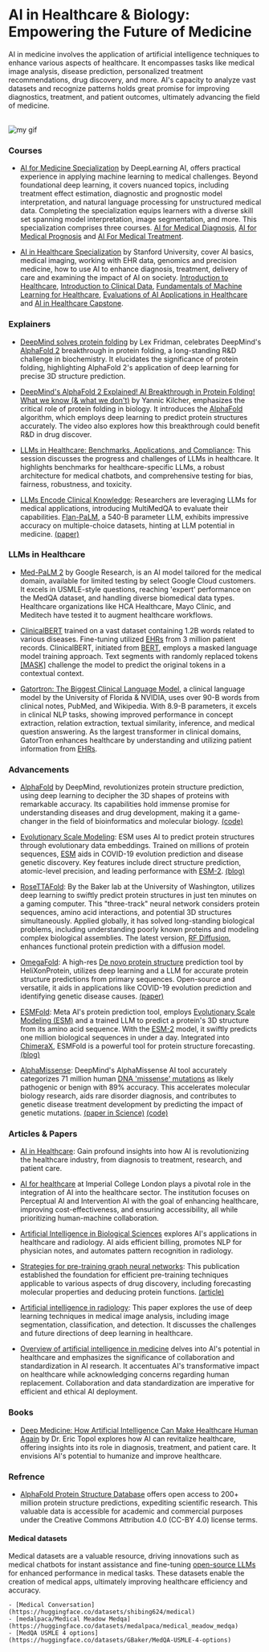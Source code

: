 # AI in Healthcare & Biology: Empowering the Future of Medicine

AI in medicine involves the application of artificial intelligence techniques to enhance various aspects of healthcare. It encompasses tasks like medical image analysis, disease prediction, personalized treatment recommendations, drug discovery, and more. AI's capacity to analyze vast datasets and recognize patterns holds great promise for improving diagnostics, treatment, and patient outcomes, ultimately advancing the field of medicine.

<br />

<Image src={myGif} alt="my gif" />

### Courses

- [AI for Medicine Specialization](https://www.deeplearning.ai/courses/ai-for-medicine-specialization/) by DeepLearning AI, offers practical experience in applying machine learning to medical challenges. Beyond foundational deep learning, it covers nuanced topics, including treatment effect estimation, diagnostic and prognostic model interpretation, and natural language processing for unstructured medical data. Completing the specialization equips learners with a diverse skill set spanning model interpretation, image segmentation, and more. This specialization comprises three courses.
<a class="link" target="_blank" href="https://www.coursera.org/learn/ai-for-medical-diagnosis?specialization=ai-for-medicine">AI for Medical Diagnosis</a>,
<a class="link" target="_blank" href="https://www.coursera.org/learn/ai-for-medical-prognosis?specialization=ai-for-medicine">AI for Medical Prognosis</a> and
<a class="link" target="_blank" href="https://www.coursera.org/learn/ai-for-medical-treatment?specialization=ai-for-medicine">AI For Medical Treatment</a>.

- [AI in Healthcare Specialization](https://www.coursera.org/specializations/ai-healthcare?) by Stanford University, cover AI basics, medical imaging, working with EHR data, genomics and precision medicine, how to use AI to enhance diagnosis, treatment, delivery of care and examining the impact of AI on society.
<a class="link" target="_blank" href="https://www.coursera.org/learn/intro-to-healthcare?specialization=ai-healthcare">Introduction to Healthcare</a>,
<a class="link" target="_blank" href="https://www.coursera.org/learn/introduction-clinical-data?specialization=ai-healthcare">Introduction to Clinical Data</a>,
<a class="link" target="_blank" href="https://www.coursera.org/learn/fundamental-machine-learning-healthcare?specialization=ai-healthcare">Fundamentals of Machine Learning for Healthcare</a>,
<a class="link" target="_blank" href="https://www.coursera.org/learn/evaluations-ai-applications-healthcare?specialization=ai-healthcare">Evaluations of AI Applications in Healthcare</a> and
<a class="link" target="_blank" href="https://www.coursera.org/learn/ai-in-healthcare-capstone?specialization=ai-healthcare">AI in Healthcare Capstone</a>.


### Explainers

- [DeepMind solves protein folding](https://www.youtube.com/watch?v=W7wJDJ56c88&t=834s) by Lex Fridman, celebrates DeepMind's <a class="link" target="_blank" href="https://deepmind.google/technologies/alphafold/">AlphaFold 2</a> breakthrough in protein folding, a long-standing R&D challenge in biochemistry. It elucidates the significance of protein folding, highlighting AlphaFold 2's application of deep learning for precise 3D structure prediction. 

- [DeepMind's AlphaFold 2 Explained! AI Breakthrough in Protein Folding! What we know (& what we don't)](https://www.youtube.com/watch?v=B9PL__gVxLI&t=1008s) by Yannic Kilcher, emphasizes the critical role of protein folding in biology. It introduces the <a class="link" target="_blank" href="https://deepmind.google/technologies/alphafold/">AlphaFold</a> algorithm, which employs deep learning to predict protein structures accurately. The video also explores how this breakthrough could benefit R&D in drug discover.

- [LLMs in Healthcare: Benchmarks, Applications, and Compliance](https://www.youtube.com/watch?v=NXN-kMWq6aY): This session discusses the progress and challenges of LLMs in healthcare. It highlights benchmarks for healthcare-specific LLMs, a robust architecture for medical chatbots, and comprehensive testing for bias, fairness, robustness, and toxicity.

- [LLMs Encode Clinical Knowledge](https://www.youtube.com/watch?v=saWEFDRuNJc): Researchers are leveraging LLMs for medical applications, introducing MultiMedQA to evaluate their capabilities. <a class="link" target="_blank" href="https://huggingface.co/google/flan-t5-xxl">Flan-PaLM</a>, a 540-B parameter LLM, exhibits impressive accuracy on multiple-choice datasets, hinting at LLM potential in medicine. <a class="link" target="_blank" href="https://arxiv.org/abs/2212.13138">(paper)</a>

### LLMs in Healthcare

- [Med-PaLM 2](https://sites.research.google/med-palm/) by Google Research, is an AI model tailored for the medical domain, available for limited testing by select Google Cloud customers. It excels in USMLE-style questions, reaching 'expert' performance on the MedQA dataset, and handling diverse biomedical data types. Healthcare organizations like HCA Healthcare, Mayo Clinic, and Meditech have tested it to augment healthcare workflows.

- [ClinicalBERT](https://huggingface.co/medicalai/ClinicalBERT) trained on a vast dataset containing 1.2B words related to various diseases. Fine-tuning utilized <a class="link" target="_blank" href="https://en.wikipedia.org/wiki/Electronic_health_record">EHRs</a> from 3 million patient records. ClinicalBERT, initiated from <a class="link" target="_blank" href="https://huggingface.co/docs/transformers/model_doc/bert">BERT</a>, employs a masked language model training approach. Text segments with randomly replaced tokens <a class="link" target="_blank" href="https://huggingface.co/tasks/fill-mask">[MASK]</a> challenge the model to predict the original tokens in a contextual context.

- [Gatortron: The Biggest Clinical Language Model](https://www.nvidia.com/en-us/on-demand/session/gtcspring21-s32030/), a clinical language model by the University of Florida & NVIDIA, uses over 90-B words from clinical notes, PubMed, and Wikipedia. With 8.9-B parameters, it excels in clinical NLP tasks, showing improved performance in concept extraction, relation extraction, textual similarity, inference, and medical question answering. As the largest transformer in clinical domains, GatorTron enhances healthcare by understanding and utilizing patient information from <a class="link" target="_blank" href="https://en.wikipedia.org/wiki/Electronic_health_record">EHRs</a>.

### Advancements

- [AlphaFold](https://www.deepmind.com/research/highlighted-research/alphafold) by DeepMind, revolutionizes protein structure prediction, using deep learning to decipher the 3D shapes of proteins with remarkable accuracy. Its capabilities hold immense promise for understanding diseases and drug development, making it a game-changer in the field of bioinformatics and molecular biology. <a class="link" target="_blank" href="https://github.com/google-deepmind/alphafold">(code)</a> 

- [Evolutionary Scale Modeling](https://github.com/facebookresearch/esm): ESM uses AI to predict protein structures through evolutionary data embeddings. Trained on millions of protein sequences, <a class="link" target="_blank" href="https://huggingface.co/docs/transformers/model_doc/esm">ESM</a> aids in COVID-19 evolution prediction and disease genetic discovery. Key features include direct structure prediction, atomic-level precision, and leading performance with <a class="link" target="_blank" href="https://huggingface.co/docs/transformers/model_doc/esm">ESM-2</a>. <a class="link" target="_blank" href="https://ai.meta.com/blog/protein-folding-esmfold-metagenomics/">(blog)</a>

- [RoseTTAFold](https://www.science.org/doi/10.1126/science.abj8754): By the Baker lab at the University of Washington, utilizes deep learning to swiftly predict protein structures in just ten minutes on a gaming computer. This "three-track" neural network considers protein sequences, amino acid interactions, and potential 3D structures simultaneously. Applied globally, it has solved long-standing biological problems, including understanding poorly known proteins and modeling complex biological assemblies. The latest version, <a class="link" target="_blank" href="https://github.com/RosettaCommons/RFdiffusion">RF Diffusion</a>, enhances functional protein prediction with a diffusion model.

- [OmegaFold](https://github.com/HeliXonProtein/OmegaFold): A high-res <a class="link" target="_blank" href="https://en.wikipedia.org/wiki/De_novo_protein_structure_prediction#:~:text=In%20computational%20biology%2C%20de%20novo,decades%20while%20still%20remaining%20unsolved.">De novo protein structure</a> prediction tool by HeliXonProtein, utilizes deep learning and a LLM for accurate protein structure predictions from primary sequences. Open-source and versatile, it aids in applications like COVID-19 evolution prediction and identifying genetic disease causes. <a class="link" target="_blank" href="https://www.biorxiv.org/content/10.1101/2022.07.21.500999v1">(paper)</a> 

- [ESMFold](https://huggingface.co/facebook/esmfold_v1): Meta AI's protein prediction tool, employs <a class="link" target="_blank" href="https://huggingface.co/docs/transformers/model_doc/esm">Evolutionary Scale Modeling (ESM)</a> and a trained LLM to predict a protein's 3D structure from its amino acid sequence. With the <a class="link" target="_blank" href="https://huggingface.co/docs/transformers/model_doc/esm">ESM-2</a> model, it swiftly predicts one million biological sequences in under a day. Integrated into <a class="link" target="_blank" href="https://www.cgl.ucsf.edu/chimerax/">ChimeraX</a>, ESMFold is a powerful tool for protein structure forecasting. <a class="link" target="_blank" href="https://ai.meta.com/blog/protein-folding-esmfold-metagenomics/">(blog)</a>

- [AlphaMissense](https://deepmind.google/discover/blog/a-catalogue-of-genetic-mutations-to-help-pinpoint-the-cause-of-diseases/): DeepMind's AlphaMissense AI tool accurately categorizes 71 million human <a class="link" target="_blank" href="https://www.genome.gov/genetics-glossary/Missense-Mutation">DNA 'missense' mutations</a> as likely pathogenic or benign with 89% accuracy. This accelerates molecular biology research, aids rare disorder diagnosis, and contributes to genetic disease treatment development by predicting the impact of genetic mutations. <a class="link" target="_blank" href="https://www.science.org/stoken/author-tokens/ST-1429/full">(paper in Science)</a> <a class="link" target="_blank" href="https://github.com/google-deepmind/alphamissense">(code)</a>

### Articles & Papers

- [AI in Healthcare](https://www.ncbi.nlm.nih.gov/pmc/articles/PMC8285156/): Gain profound insights into how AI is revolutionizing the healthcare industry, from diagnosis to treatment, research, and patient care.

- [AI for healthcare](https://www.imperial.ac.uk/stories/healthcare-ai/) at Imperial College London plays a pivotal role in the integration of AI into the healthcare sector. The institution focuses on Perceptual AI and Intervention AI with the goal of enhancing healthcare, improving cost-effectiveness, and ensuring accessibility, all while prioritizing human-machine collaboration.

- [Artificial Intelligence in Biological Sciences](https://www.ncbi.nlm.nih.gov/pmc/articles/PMC9505413/) explores AI's applications in healthcare and radiology. AI aids efficient billing, promotes NLP for physician notes, and automates pattern recognition in radiology.

- [Strategies for pre-training graph neural networks](https://arxiv.org/pdf/1905.12265.pdf): This publication established the foundation for efficient pre-training techniques applicable to various aspects of drug discovery, including forecasting molecular properties and deducing protein functions. <a class="link" target="_blank" href="https://snap.stanford.edu/gnn-pretrain/">(article)</a>

- [Artificial intelligence in radiology](https://www.ncbi.nlm.nih.gov/pmc/articles/PMC6268174/): This paper explores the use of deep learning techniques in medical image analysis, including image segmentation, classification, and detection. It discusses the challenges and future directions of deep learning in healthcare.

- [Overview of artificial intelligence in medicine](https://www.ncbi.nlm.nih.gov/pmc/articles/PMC6691444/) delves into AI's potential in healthcare and emphasizes the significance of collaboration and standardization in AI research. It accentuates AI's transformative impact on healthcare while acknowledging concerns regarding human replacement. Collaboration and data standardization are imperative for efficient and ethical AI deployment.


### Books

- [Deep Medicine: How Artificial Intelligence Can Make Healthcare Human Again](https://www.goodreads.com/book/show/40915762-deep-medicine?ac=1&from_search=true&qid=02l01eRRvd&rank=1) by Dr. Eric Topol explores how AI can revitalize healthcare, offering insights into its role in diagnosis, treatment, and patient care. It envisions AI's potential to humanize and improve healthcare.

### Refrence

- [AlphaFold Protein Structure Database](https://alphafold.ebi.ac.uk/) offers open access to 200+ million protein structure predictions, expediting scientific research. This valuable data is accessible for academic and commercial purposes under the Creative Commons Attribution 4.0 (CC-BY 4.0) license terms.

#### Medical datasets

Medical datasets are a valuable resource, driving innovations such as medical chatbots for instant assistance and fine-tuning <a class="link" href="/ai-portal-gun/models/Open-Source-Models/base-model/">open-source LLMs</a> for enhanced performance in medical tasks. These datasets enable the creation of medical apps, ultimately improving healthcare efficiency and accuracy.

    - [Medical Conversation](https://huggingface.co/datasets/shibing624/medical)
    - [medalpaca/Medical Meadow Medqa](https://huggingface.co/datasets/medalpaca/medical_meadow_medqa)
    - [MedQA USMLE 4 options](https://huggingface.co/datasets/GBaker/MedQA-USMLE-4-options)

